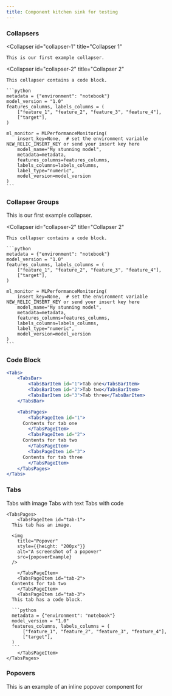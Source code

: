 ```yaml
---
title: Component kitchen sink for testing
---
```


### Collapsers

  <Collapser
    id="collapser-1"
    title="Collapser 1"
  >
    This is our first example collapser.
  </Collapser>

  <Collapser
    id="collapser-2"
    title="Collapser 2"
  >
    This collapser contains a code block.

    ```python
    metadata = {"environment": "notebook"}
    model_version = "1.0"
    features_columns, labels_columns = (
        ["feature_1", "feature_2", "feature_3", "feature_4"],
        ["target"],
    )

    ml_monitor = MLPerformanceMonitoring(
        insert_key=None,  # set the environment variable NEW_RELIC_INSERT_KEY or send your insert key here
        model_name="My stunning model",
        metadata=metadata,
        features_columns=features_columns,
        labels_columns=labels_columns,
        label_type="numeric",
        model_version=model_version
    )
    ```  

  </Collapser>

### Collapser Groups
<CollapserGroup>
  <Collapser
    id="collapser-1"
    title="Collapser 1"
  >
    This is our first example collapser.
  </Collapser>

  <Collapser
    id="collapser-2"
    title="Collapser 2"
  >
    This collapser contains a code block.

    ```python
    metadata = {"environment": "notebook"}
    model_version = "1.0"
    features_columns, labels_columns = (
        ["feature_1", "feature_2", "feature_3", "feature_4"],
        ["target"],
    )

    ml_monitor = MLPerformanceMonitoring(
        insert_key=None,  # set the environment variable NEW_RELIC_INSERT_KEY or send your insert key here
        model_name="My stunning model",
        metadata=metadata,
        features_columns=features_columns,
        labels_columns=labels_columns,
        label_type="numeric",
        model_version=model_version
    )
    ```  

  </Collapser>
</CollapserGroup>

### Code Block

```jsx
<Tabs>
	<TabsBar>
		<TabsBarItem id="1">Tab one</TabsBarItem>
		<TabsBarItem id="2">Tab two</TabsBarItem>
		<TabsBarItem id="3">Tab three</TabsBarItem>
	</TabsBar>

	<TabsPages>
		<TabsPageItem id="1">
      Contents for tab one
		</TabsPageItem>
		<TabsPageItem id="2">
      Contents for tab two
		</TabsPageItem>
		<TabsPageItem id="3">
      Contents for tab three
		</TabsPageItem>
	</TabsPages>
</Tabs>
```

### Tabs

<Tabs>
	<TabsBar>
		<TabsBarItem id="tab-1">Tabs with image</TabsBarItem>
		<TabsBarItem id="tab-2">Tabs with text</TabsBarItem>
		<TabsBarItem id="tab-3">Tabs with code</TabsBarItem>
	</TabsBar>

	<TabsPages>
		<TabsPageItem id="tab-1">
      This tab has an image.

      <img
        title="Popover"
        style={{height: "200px"}}
        alt="A screenshot of a popover"
        src={popoverExample}
      />

		</TabsPageItem>
		<TabsPageItem id="tab-2">
      Contents for tab two
		</TabsPageItem>
		<TabsPageItem id="tab-3">
      This tab has a code block.

      ```python
      metadata = {"environment": "notebook"}
      model_version = "1.0"
      features_columns, labels_columns = (
          ["feature_1", "feature_2", "feature_3", "feature_4"],
          ["target"],
      )
      ```  
		</TabsPageItem>
	</TabsPages>
</Tabs>

### Popovers

This is an example of an inline popover component for <InlinePopover type="apm" />
